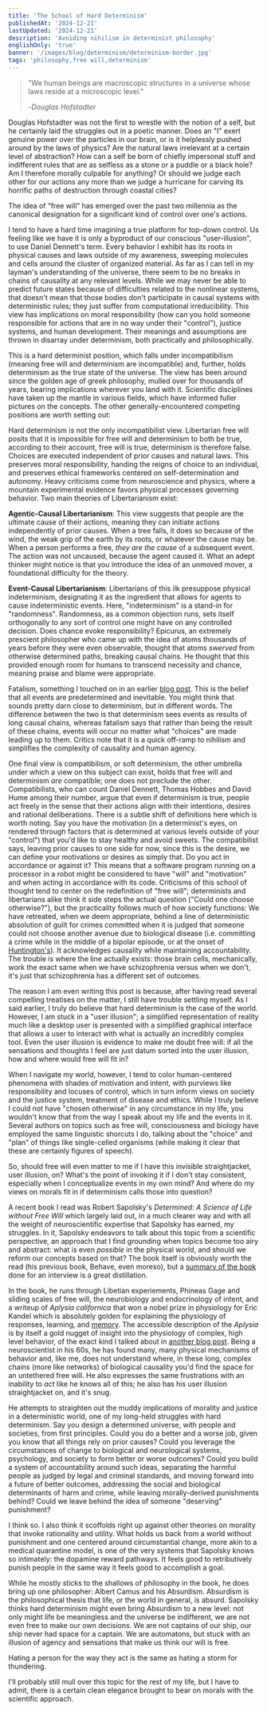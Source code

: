 ```yaml
---
title: 'The School of Hard Determinism'
publishedAt: '2024-12-21'
lastUpdated: '2024-12-21'
description: 'Avoiding nihilism in determinist philosophy'
englishOnly: 'true'
banner: '/images/blog/determinism/determinism-border.jpg'
tags: 'philosophy,free will,determinism'
---
```


> "We human beings are macroscopic structures in a universe whose laws reside at a microscopic level."
>
> -_Douglas Hofstadter_

Douglas Hofstadter was not the first to wrestle with the notion of a self, but he certainly laid the struggles out in a poetic manner. Does an "I" exert genuine
power over the particles in our brain, or is it helplessly pushed around by the laws of physics? Are the natural laws irrelevant at a certain level of abstraction?
How can a self be born of chiefly impersonal stuff and indifferent rules that are as selfless as a stone or a puddle or a black hole? Am I therefore morally culpable
for anything? Or should we judge each other for our actions any more than we judge a hurricane for carving its horrific paths of destruction through coastal cities?

The idea of “free will” has emerged over the past two millennia as the canonical designation for a significant kind of control over one's actions.

I tend to have a hard time imagining a true platform for top-down control. Us feeling like we have it is only a byproduct of our conscious "user-illusion", to use Daniel
Dennett's term. Every behavior I exhibit has its roots in physical causes and laws outside of my awareness, sweeping molecules and cells around the cluster of organized material.
As far as I can tell in my layman's understanding of the universe, there seem to be no breaks in chains of causality at any relevant levels. While we may never be able
to predict future states because of difficulties related to the nonlinear systems, that doesn't mean that those bodies don't participate in causal systems with
deterministic rules; they just suffer from computational irreducibility. This view has implications on moral responsibility (how can you hold someone responsible for actions
that are in no way under their "control"), justice systems, and human development. Their meanings and assumptions are thrown in disarray under determinism, both practically
and philosophically.

This is a hard determinist position, which falls under incompatibilism (meaning free will and determinism are incompatible) and, further, holds determinism as the true state of the universe.
The view has been around since the golden age of greek philosophy, mulled over for thousands of years, bearing implications wherever you land with it. Scientific disciplines have taken up the mantle
in various fields, which have informed fuller pictures on the concepts. The other generally-encountered competing positions are worth setting out:

Hard determinism is not the only incompatibilist view. Libertarian free will posits that it is impossible for free will and determinism to both be true, according to their
account, free will is true, determinism is therefore false. Choices are executed independent of prior causes and natural laws. This preserves moral responsibility, handing the
reigns of choice to an individual, and preserves ethical frameworks centered on self-determination and autonomy. Heavy criticisms come from neuroscience and physics,
where a mountain experimental evidence favors physical processes governing behavior. Two main theories of Libertarianism exist:

**Agentic-Causal Libertarianism**: This view suggests that people are the ultimate cause of their actions, meaning they can initiate actions independently of prior causes. When
a tree falls, it does so because of the wind, the weak grip of the earth by its roots, or whatever the cause may be. When a person performs a free, _they are the cause_ of
a subsequent event. The action was not uncaused, because the agent caused it. What an adept thinker might notice is that you introduce the idea of an unmoved mover, a
foundational difficulty for the theory.

**Event-Causal Libertarianism**: Libertarians of this ilk presuppose physical indeterminism, designating it as the ingredient that allows for agents to cause indeterministic
events. Here, "indeterminism" is a stand-in for "randomness". Randomness, as a common objection runs, sets itself orthogonally to any sort of control one might have on any
controlled decision. Does chance evoke responsibility? Epicurus, an extremely prescient philosopher who came up with the idea of atoms thousands of years before they were even
observable, thought that atoms _swerved_ from otherwise determined paths, breaking causal chains. He thought that this provided enough room for humans to transcend necessity and
chance, meaning praise and blame were appropriate.

Fatalism, something I touched on in an earlier [blog post](https://emackinnon.io/blog/logic). This is the belief that all events are predetermined and
inevitable. You might think that sounds pretty darn close to determinism, but in different words. The difference between the two is that determinism sees events as results of long
causal chains, whereas fatalism says that rather than being the result of these chains, events will occur no matter what "choices" are made leading up to them. Critics note
that it is a quick off-ramp to nihilism and simplifies the complexity of causality and human agency.

One final view is compatibilism, or soft determinism, the other umbrella under which a view on this subject can exist, holds that free will and determinism _are_ compatible; one does not preclude the other. Compatibilists, who
can count Daniel Dennett, Thomas Hobbes and David Hume among their number, argue that even if determinism is true, people act freely in the sense that their actions align
with their intentions, desires and rational deliberations. There is a subtle shift of definitions here which is worth noting. Say you have the motivation (in a determinist's eyes, on rendered
through factors that is determined at various levels outside of your "control") that you'd like to stay healthy and avoid sweets. The compatibilist says, leaving prior causes to
one side for now, since this is the desire, we can define your motivations or desires as simply that. Do you act in accordance or against it? This means that a
software program running on a processor in a robot might be considered to have "will" and "motivation" and when acting in accordance with its code. Criticisms of this
school of thought tend to center on the redefinition of "free will"; determinists and libertarians alike think it side steps the actual question ("Could one choose otherwise?"),
but the practicality follows much of how society functions: We have retreated, when we deem appropriate, behind a line of deterministic absolution of guilt for crimes
committed when it is judged that someone could not choose another avenue due to biological disease (i.e. committing a crime while in the middle of a bipolar episode, or at the onset of
[Huntington's](https://en.wikipedia.org/wiki/Vince_Gilmer)). It acknowledges causality while maintaining accountability. The trouble is where the line actually exists: those
brain cells, mechanically, work the exact same when we have schizophrenia versus when we don't, it's just that schizophrenia has a different set of outcomes.

The reason I am even writing this post is because, after having read several compelling treatises on the matter, I still have trouble settling myself. As I said earlier, I truly do
believe that hard determinism is the case of the world. However, I am stuck in a "user illusion"; a simplified representation of reality much like a desktop user is presented
with a simplified graphical interface that allows a user to interact with what is actually an incredibly complex tool. Even the user illusion is evidence to make me doubt free will:
if all the sensations and thoughts I feel are just datum sorted into the user illusion, how and where would free will fit in?

When I navigate my world, however, I tend to color human-centered phenomena with shades of motivation and intent, with purviews like responsibility and locuses of control, which
in turn inform views on society and the justice system, treatment of disease and ethics. While I truly believe I could not have "chosen otherwise" in any circumstance in my life,
you wouldn't know that from the way I speak about my life and the events in it. Several authors on topics such as free will, consciousness and biology have employed the same
linguistic shorcuts I do, talking about the "choice" and "plan" of things like single-celled organisms (while making it clear that these are certainly figures of speech).

So, should free will even matter to me if I have this invisible straightjacket, user illusion, on? What's the point of invoking it if I don't stay consistent, especially when
I conceptualize events in my own mind? And where do my views on morals fit in if determinism calls those into question?

A recent book I read was Robert Sapolsky's _Determined: A Science of Life without Free Will_ which largely laid out, in a much clearer way and with all the weight of neuroscientific expertise
that Sapolsky has earned, my struggles. In it, Sapolsky endeavors to talk about this topic from a scientific perspective, an
approach that I find grounding when topics become too airy and abstract: what is even _possible_ in the physical world, and should we reform our concepts based on that? The book itself
is obviously worth the read (his previous book, Behave, even moreso), but a [summary of the book](https://www.psychiatrypodcast.com/psychiatry-psychotherapy-podcast/a-summary-of-determined-by-robert-sapolsky-does-free-will-existalexander-horwitz-md)
done for an interview is a great distillation.

In the book, he runs through Libetian experiements, Phineas Gage and sliding scales of free will, the neurobiology and endocrinology of intent, and a writeup of _Aplysia californica_
that won a nobel prize in physiology for Eric Kandel which is absolutely golden for explaining the physiology of responses, learning, and [memory](https://www.journals.uchicago.edu/doi/10.2307/4134556).
The accessible description of the _Aplysia_ is by itself a gold nugget of insight into the physiology of complex, high level behavior, of the exact kind I talked about in
[another blog post](https://emackinnon.io/blog/wetware). Being a neuroscientist in his 60s, he has found many, many physical mechanisms of behavior and, like me, does not
understand where, in these long, complex chains (more like networks) of biological causality you'd find the space for an untethered free will. He also expresses the same frustrations
with an inability to _act_ like he knows all of this; he also has his user illusion straightjacket on, and it's snug.

He attempts to straighten out the muddy implications of morality and justice in a deterministic world, one of my long-held struggles with hard determinism.
Say you design a determined universe, with people and societies, from first principles. Could you do a better and a worse job, given you know that all things rely on
prior causes? Could you leverage the circumstances of change to biological and neurological systems, psychology, and society to form better or worse outcomes? Could you
build a system of accountability around such ideas, separating the harmful people as judged by legal and criminal standards, and moving forward into a future of better
outcomes, addressing the social and biological determinants of harm and crime, while leaving morally-derived punishments behind? Could we leave behind the idea of someone
"deserving" punishment?

I think so. I also think it scoffolds right up against other theories on morality that invoke rationality and utility. What holds us back from a world without punishment and
one centered around circumstantial change, more akin to a medical quarantine model, is one of the very systems that Sapolsky knows so intimately: the dopamine reward pathways.
It feels good to retributively punish people in the same way it feels good to accomplish a goal.

While he mostly sticks to the shallows of philosophy in the book, he does bring up one philosopher: Albert Camus and his Absurdism. Absurdism is the philosophical thesis that life, or
the world in general, is absurd. Sapolsky thinks hard determinism might even bring Absurdism to a new level: not only might life be meaningless and the universe be indifferent,
we are not even free to make our own decisions. We are not captains of our ship, our ship never had space for a captain. We are automatons, but stuck with an illusion of agency
and sensations that make us think our will is free.

Hating a person for the way they act is the same as hating a storm for thundering.

I'll probably still mull over this topic for the rest of my life, but I have to admit, there is a certain clean elegance brought to bear on morals with the scientific
approach.
